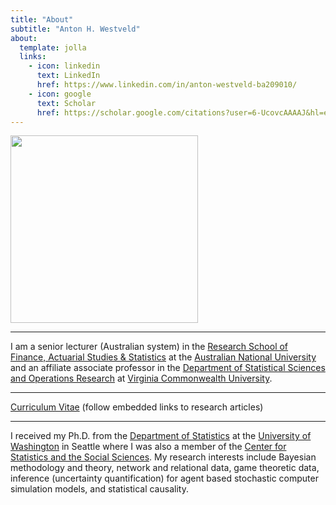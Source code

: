 ```yaml
---
title: "About"
subtitle: "Anton H. Westveld"
about:
  template: jolla
  links:
    - icon: linkedin
      text: LinkedIn
      href: https://www.linkedin.com/in/anton-westveld-ba209010/
    - icon: google
      text: Scholar
      href: https://scholar.google.com/citations?user=6-UcovcAAAAJ&hl=en
---
```


![](ANU_Primary.jpg){width=300}

___

I am a senior lecturer (Australian system) in the [Research School of Finance, Actuarial Studies & Statistics](https://www.rsfas.anu.edu.au/) at the [Australian National University](http://www.anu.edu.au/) and an affiliate associate professor in the [Department of Statistical Sciences and Operations Research](https://ssor.vcu.edu/) at [Virginia Commonwealth University](https://www.vcu.edu/).

------------------------------------------------------------------------

[Curriculum Vitae](extraFiles/CVAHW2024.pdf) (follow embedded links to research articles)

------------------------------------------------------------------------

I received my Ph.D. from the [Department of Statistics](https://www.stat.washington.edu/) at the [University of Washington](https://www.washington.edu/) in Seattle where I was also a member of the [Center for Statistics and the Social Sciences](https://www.csss.washington.edu/). My research interests include Bayesian methodology and theory, network and relational data, game theoretic data, inference (uncertainty quantification) for agent based stochastic computer simulation models, and statistical causality.

```{=html}
<!--
<iframe src="https://www.google.com/maps/embed?pb=!1m18!1m12!1m3!1d13027.95702031932!2d149.11956297844273!3d-35.28139340423495!2m3!1f0!2f0!3f0!3m2!1i1024!2i768!4f13.1!3m3!1m2!1s0x6b164d47099a506b%3A0xf8bb53336f15b050!2sThe%20Australian%20National%20University!5e0!3m2!1sen!2sau!4v1712492547013!5m2!1sen!2sau" width="600" height="450" style="border:0;" allowfullscreen="" loading="lazy" referrerpolicy="no-referrer-when-downgrade"></iframe>

<script type="text/javascript" id="clstr_globe" src="//clustrmaps.com/globe.js?d=NwOcrdRwa90djfkBL61YCDzUCOemzvoQOHdCBe5grwg"></script>
-->
```
